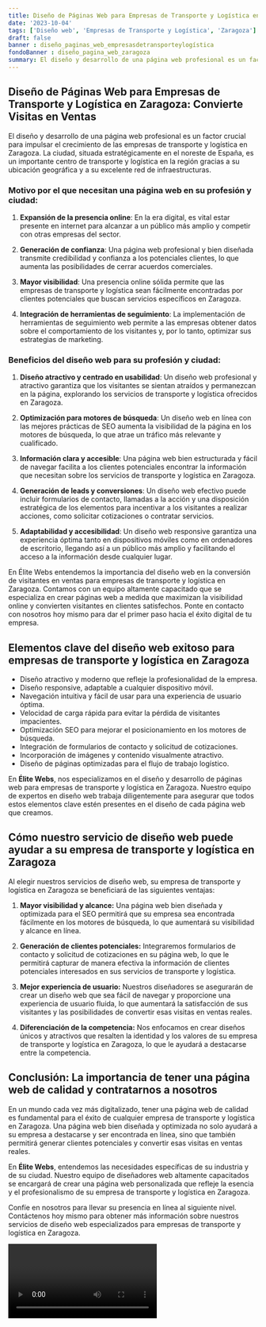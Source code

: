 ```yaml
---
title: Diseño de Páginas Web para Empresas de Transporte y Logística en Zaragoza
date: '2023-10-04'
tags: ['Diseño web', 'Empresas de Transporte y Logística', 'Zaragoza']
draft: false
banner : diseño_paginas_web_empresasdetransporteylogística
fondoBanner : diseño_pagina_web_zaragoza
summary: El diseño y desarrollo de una página web profesional es un factor crucial para impulsar el crecimiento de las empresas de transporte y logística en Zaragoza. La ciudad, situada estratégicamente en el noreste de España, es un importante centro de transporte y logística en la región gracias a su ubicación geográfica y a su excelente red de infraestructuras.
---
```


## Diseño de Páginas Web para Empresas de Transporte y Logística en Zaragoza: Convierte Visitas en Ventas

El diseño y desarrollo de una página web profesional es un factor crucial para impulsar el crecimiento de las empresas de transporte y logística en Zaragoza. La ciudad, situada estratégicamente en el noreste de España, es un importante centro de transporte y logística en la región gracias a su ubicación geográfica y a su excelente red de infraestructuras.

### Motivo por el que necesitan una página web en su profesión y ciudad:

1. **Expansión de la presencia online**: En la era digital, es vital estar presente en internet para alcanzar a un público más amplio y competir con otras empresas del sector.

2. **Generación de confianza**: Una página web profesional y bien diseñada transmite credibilidad y confianza a los potenciales clientes, lo que aumenta las posibilidades de cerrar acuerdos comerciales.

3. **Mayor visibilidad**: Una presencia online sólida permite que las empresas de transporte y logística sean fácilmente encontradas por clientes potenciales que buscan servicios específicos en Zaragoza.

4. **Integración de herramientas de seguimiento**: La implementación de herramientas de seguimiento web permite a las empresas obtener datos sobre el comportamiento de los visitantes y, por lo tanto, optimizar sus estrategias de marketing.

### Beneficios del diseño web para su profesión y ciudad:

1. **Diseño atractivo y centrado en usabilidad**: Un diseño web profesional y atractivo garantiza que los visitantes se sientan atraídos y permanezcan en la página, explorando los servicios de transporte y logística ofrecidos en Zaragoza.

2. **Optimización para motores de búsqueda**: Un diseño web en línea con las mejores prácticas de SEO aumenta la visibilidad de la página en los motores de búsqueda, lo que atrae un tráfico más relevante y cualificado.

3. **Información clara y accesible**: Una página web bien estructurada y fácil de navegar facilita a los clientes potenciales encontrar la información que necesitan sobre los servicios de transporte y logística en Zaragoza.

4. **Generación de leads y conversiones**: Un diseño web efectivo puede incluir formularios de contacto, llamadas a la acción y una disposición estratégica de los elementos para incentivar a los visitantes a realizar acciones, como solicitar cotizaciones o contratar servicios.

5. **Adaptabilidad y accesibilidad**: Un diseño web responsive garantiza una experiencia óptima tanto en dispositivos móviles como en ordenadores de escritorio, llegando así a un público más amplio y facilitando el acceso a la información desde cualquier lugar.

En Élite Webs entendemos la importancia del diseño web en la conversión de visitantes en ventas para empresas de transporte y logística en Zaragoza. Contamos con un equipo altamente capacitado que se especializa en crear páginas web a medida que maximizan la visibilidad online y convierten visitantes en clientes satisfechos. Ponte en contacto con nosotros hoy mismo para dar el primer paso hacia el éxito digital de tu empresa.

<GifSeo />

<Cta />

## Elementos clave del diseño web exitoso para empresas de transporte y logística en Zaragoza

- Diseño atractivo y moderno que refleje la profesionalidad de la empresa.
- Diseño responsive, adaptable a cualquier dispositivo móvil.
- Navegación intuitiva y fácil de usar para una experiencia de usuario óptima.
- Velocidad de carga rápida para evitar la pérdida de visitantes impacientes.
- Optimización SEO para mejorar el posicionamiento en los motores de búsqueda.
- Integración de formularios de contacto y solicitud de cotizaciones.
- Incorporación de imágenes y contenido visualmente atractivo.
- Diseño de páginas optimizadas para el flujo de trabajo logístico.

En **Élite Webs**, nos especializamos en el diseño y desarrollo de páginas web para empresas de transporte y logística en Zaragoza. Nuestro equipo de expertos en diseño web trabaja diligentemente para asegurar que todos estos elementos clave estén presentes en el diseño de cada página web que creamos.

## Cómo nuestro servicio de diseño web puede ayudar a su empresa de transporte y logística en Zaragoza

Al elegir nuestros servicios de diseño web, su empresa de transporte y logística en Zaragoza se beneficiará de las siguientes ventajas:

1. **Mayor visibilidad y alcance:** Una página web bien diseñada y optimizada para el SEO permitirá que su empresa sea encontrada fácilmente en los motores de búsqueda, lo que aumentará su visibilidad y alcance en línea.
   
2. **Generación de clientes potenciales:** Integraremos formularios de contacto y solicitud de cotizaciones en su página web, lo que le permitirá capturar de manera efectiva la información de clientes potenciales interesados en sus servicios de transporte y logística.

3. **Mejor experiencia de usuario:** Nuestros diseñadores se asegurarán de crear un diseño web que sea fácil de navegar y proporcione una experiencia de usuario fluida, lo que aumentará la satisfacción de sus visitantes y las posibilidades de convertir esas visitas en ventas reales.

4. **Diferenciación de la competencia:** Nos enfocamos en crear diseños únicos y atractivos que resalten la identidad y los valores de su empresa de transporte y logística en Zaragoza, lo que le ayudará a destacarse entre la competencia.

## Conclusión: La importancia de tener una página web de calidad y contratarnos a nosotros

En un mundo cada vez más digitalizado, tener una página web de calidad es fundamental para el éxito de cualquier empresa de transporte y logística en Zaragoza. Una página web bien diseñada y optimizada no solo ayudará a su empresa a destacarse y ser encontrada en línea, sino que también permitirá generar clientes potenciales y convertir esas visitas en ventas reales.

En **Élite Webs**, entendemos las necesidades específicas de su industria y de su ciudad. Nuestro equipo de diseñadores web altamente capacitados se encargará de crear una página web personalizada que refleje la esencia y el profesionalismo de su empresa de transporte y logística en Zaragoza.

Confíe en nosotros para llevar su presencia en línea al siguiente nivel. Contáctenos hoy mismo para obtener más información sobre nuestros servicios de diseño web especializados para empresas de transporte y logística en Zaragoza.

<Video />

<CtaBot job='Empresas de Transporte y Logística' city='Zaragoza'/>

<Gmaps query='Zaragoza+españa+maps' />